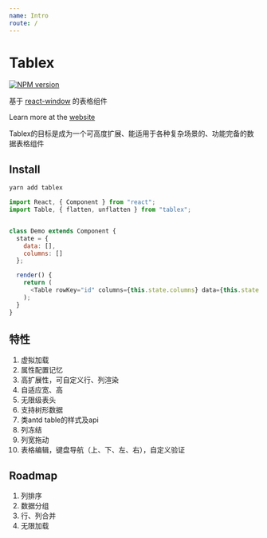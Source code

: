 ```yaml
---
name: Intro
route: /
---
```


# Tablex

[![NPM version](https://img.shields.io/npm/v/tablex.svg?style=flat)](https://npmjs.org/package/tablex)

基于 [react-window](https://github.com/bvaughn/react-window) 的表格组件

Learn more at the [website](https://nexxluo.github.io/tablex)

Tablex的目标是成为一个可高度扩展、能适用于各种复杂场景的、功能完备的数据表格组件
 

## Install

```powershell
yarn add tablex
```

```javascript
import React, { Component } from "react";
import Table, { flatten, unflatten } from "tablex";


class Demo extends Component {
  state = {
    data: [],
    columns: []
  };

  render() {
    return (
      <Table rowKey="id" columns={this.state.columns} data={this.state.data} />
    );
  }
}
```

## 特性

1. 虚拟加载
2. 属性配置记忆
3. 高扩展性，可自定义行、列渲染
3. 自适应宽、高
4. 无限级表头
5. 支持树形数据 
7. 类antd table的样式及api
8. 列冻结
9. 列宽拖动
10. 表格编辑，键盘导航（上、下、左、右），自定义验证
 
## Roadmap

1. 列排序
2. 数据分组
3. 行、列合并
4. 无限加载

 